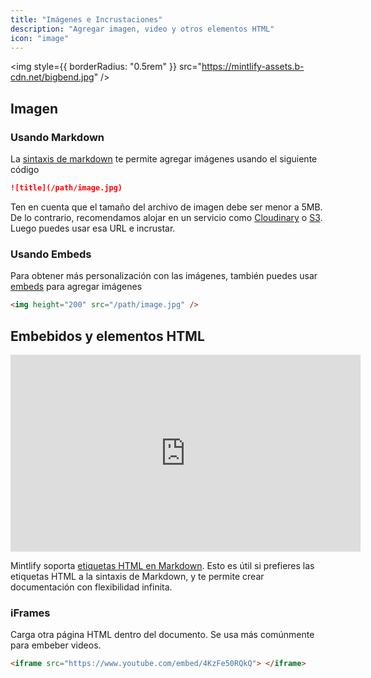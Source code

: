 ```yaml
---
title: "Imágenes e Incrustaciones"
description: "Agregar imagen, video y otros elementos HTML"
icon: "image"
---
```


<img
  style={{ borderRadius: "0.5rem" }}
  src="https://mintlify-assets.b-cdn.net/bigbend.jpg"
/>

## Imagen

### Usando Markdown

La [sintaxis de markdown](https://www.markdownguide.org/basic-syntax/#images) te permite agregar imágenes usando el siguiente código

```md
![title](/path/image.jpg)
```

Ten en cuenta que el tamaño del archivo de imagen debe ser menor a 5MB. De lo contrario, recomendamos alojar en un servicio como [Cloudinary](https://cloudinary.com/) o [S3](https://aws.amazon.com/s3/). Luego puedes usar esa URL e incrustar.

### Usando Embeds

Para obtener más personalización con las imágenes, también puedes usar [embeds](/en/writing-content/embed) para agregar imágenes

```html
<img height="200" src="/path/image.jpg" />
```

## Embebidos y elementos HTML

<iframe
  width="560"
  height="315"
  src="https://www.youtube.com/embed/4KzFe50RQkQ"
  title="YouTube video player"
  frameBorder="0"
  allow="accelerometer; autoplay; clipboard-write; encrypted-media; gyroscope; picture-in-picture"
  allowFullScreen
  style={{ width: "100%", borderRadius: "0.5rem" }}
></iframe>

<br />

<Tip>

Mintlify soporta [etiquetas HTML en Markdown](https://www.markdownguide.org/basic-syntax/#html). Esto es útil si prefieres las etiquetas HTML a la sintaxis de Markdown, y te permite crear documentación con flexibilidad infinita.

</Tip>

### iFrames

Carga otra página HTML dentro del documento. Se usa más comúnmente para embeber videos.

```html
<iframe src="https://www.youtube.com/embed/4KzFe50RQkQ"> </iframe>
```
